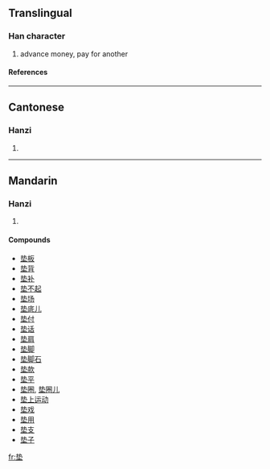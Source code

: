 {{see|墊}}

==Translingual==
===Han character===
{{Han char|rn=32|rad=土|as=06|sn=9|four=|canj=手戈土 (QIG)}}
# advance money, pay for another
====References====
{{Han ref|kx=0228.291|hdz=10437.040|uh=57AB|ud=22443}}
----
==Cantonese==
===Hanzi===
{{yue-hanzi|jyut=|y=din6}}
# {{defn|Cantonese}}
----
==Mandarin==
===Hanzi===
{{cmn-hanzi|tra=墊|pin=[[diàn]] ([[dian4]])|wg=tien<sup>4</sup>}}
# {{defn|Mandarin}}

====Compounds====
*[[垫板]]
*[[垫背]]
*[[垫补]]
*[[垫不起]]
*[[垫场]]
*[[垫底儿]]
*[[垫付]]
*[[垫话]]
*[[垫肩]]
*[[垫脚]]
*[[垫脚石]]
*[[垫款]]
*[[垫平]]
*[[垫圈]], [[垫圈儿]]
*[[垫上运动]]
*[[垫戏]]
*[[垫用]]
*[[垫支]]
*[[垫子]]

[[fr:垫]]